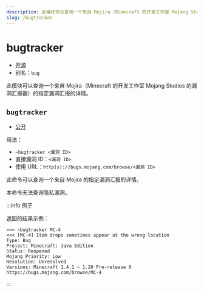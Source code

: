 ```yaml
---
description: 此模块可以查询一个来自 Mojira（Minecraft 的开发工作室 Mojang Studios 的漏洞汇报器）的指定漏洞汇报的详情
slug: /bugtracker
---
```


# bugtracker

-   [开源](/docs/help/faq#为什么有些模块没有开源)
-   别名：`bug`

此模块可以查询一个来自 Mojira（Minecraft 的开发工作室 Mojang Studios 的漏洞汇报器）的指定漏洞汇报的详情。

## `bugtracker`

-   [公开](permissions)

用法：

-   `~bugtracker <漏洞 ID>`
-   直接漏洞 ID：`<漏洞 ID>`
-   使用 URL：`http[s]://bugs.mojang.com/browse/<漏洞 ID>`

此命令可以查询一个来自 Mojira 的指定漏洞汇报的详情。

本命令无法查询隐私漏洞。

:::info 例子

返回的结果示例：

```
>>> ~bugtracker MC-4
<<< [MC-4] Item drops sometimes appear at the wrong location
Type: Bug
Project: Minecraft: Java Edition
Status: Reopened
Mojang Priority: Low
Resolution: Unresolved
Versions: Minecraft 1.4.1 ~ 1.20 Pre-release 6
https://bugs.mojang.com/browse/MC-4
```

:::
